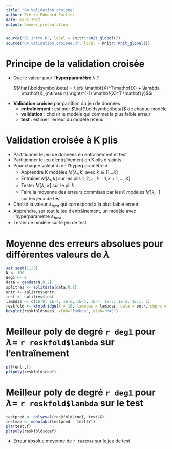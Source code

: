 ```yaml
---
title: "04 Validation croisée"
author: Pierre-Edouard Portier
date: mars 2022
output: beamer_presentation
---
```


```r
source("01_intro.R", local = knitr::knit_global())
source("04_validation_croisee.R", local = knitr::knit_global())
```

# Principe de la validation croisée

- Quelle valeur pour l'__hyperparamètre__ $\lambda$ ?

$$\hat{\boldsymbol\beta} = \left( \mathbf{X}^T\mathbf{X} + \lambda \mathbf{I}_{n\times n} \right)^{-1} \mathbf{X}^T \mathbf{y}$$

- __Validation croisée__ par partition du jeu de données
  - __entraînement__ : estimer $\hat{\boldsymbol\beta}$ de chaque modèle
  - __validation__ : choisir le modèle qui commet la plus faible erreur
  - __test__ : estimer l'erreur du modèle retenu

# Validation croisée à K plis

- Partitionner le jeu de données en entraînement et test
- Partitionner le jeu d'entraînement en K plis disjoints
- Pour chaque valeur $\lambda_i$ de l'hyperparamètre $\lambda$
  - Apprendre K modèles $M[\lambda_i,k]$ avec $k \in [1\dots K]$
  - Entraîner $M[\lambda_i,k]$ sur les plis $1,2,\dots,k-1,k+1,\dots,K]$
  - Tester $M[\lambda_i,k]$ sur le pli $k$
  - Faire la moyenne des erreurs commises par les $K$ modèles $M[\lambda_i,\cdot]$ sur les jeux de test
- Choisir la valeur $\lambda_{best}$ qui correspond à la plus faible erreur
- Apprendre, sur tout le jeu d'entrâinement, un modèle avec l'hyperparamètre $\lambda_{best}$
- Tester ce modèle sur le jeu de test

# Moyenne des erreurs absolues pour différentes valeurs de $\lambda$

```r
set.seed(1123)
N <- 100
deg1 <- 8
data = gendat(N,0.2)
splitres <- splitdata(data,0.8)
entr <- splitres$entr
test <- splitres$test
lambdas <- c(1E-8, 1E-7, 1E-6, 1E-5, 1E-4, 1E-3, 1E-2, 1E-1, 1)
reskfold <- kfoldridge(K = 10, lambdas = lambdas, data = entr, degre = deg1)
boxplot(reskfold$maes, xlab="lambda", ylab="MAE")
```

# Meilleur poly de degré `r deg1` pour $\lambda=$ `r reskfold$lambda` sur l'entraînement

```r
plt(entr,f)
pltpoly(reskfold$coef)
```

# Meilleur poly de degré `r deg1` pour $\lambda=$ `r reskfold$lambda` sur le test

```r
testpred <- polyeval(reskfold$coef, test$X)
testmae <- mean(abs(testpred - test$Y))
plt(test,f)
pltpoly(reskfold$coef)
```

- Erreur absolue moyenne de `r testmae` sur le jeu de test